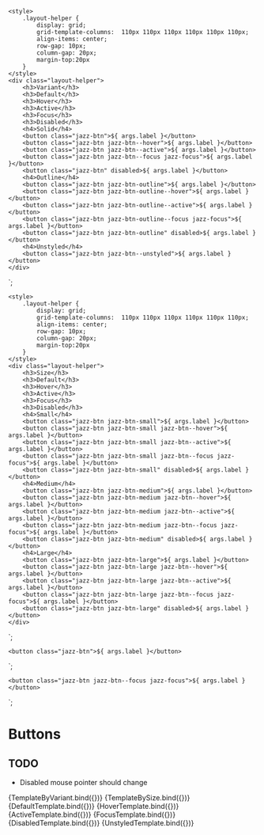 
<Meta title="Components/Buttons" component="Button" />

    <style>
        .layout-helper {
            display: grid;
            grid-template-columns:  110px 110px 110px 110px 110px 110px;
            align-items: center;
            row-gap: 10px;
            column-gap: 20px;
            margin-top:20px
        }
    </style>
    <div class="layout-helper">
        <h3>Variant</h3>
        <h3>Default</h3>
        <h3>Hover</h3>
        <h3>Active</h3>
        <h3>Focus</h3>
        <h3>Disabled</h3>
        <h4>Solid</h4>
        <button class="jazz-btn">${ args.label }</button>
        <button class="jazz-btn jazz-btn--hover">${ args.label }</button>
        <button class="jazz-btn jazz-btn--active">${ args.label }</button>
        <button class="jazz-btn jazz-btn--focus jazz-focus">${ args.label }</button>
        <button class="jazz-btn" disabled>${ args.label }</button>
        <h4>Outline</h4>
        <button class="jazz-btn jazz-btn-outline">${ args.label }</button>
        <button class="jazz-btn jazz-btn-outline--hover">${ args.label }</button>
        <button class="jazz-btn jazz-btn-outline--active">${ args.label }</button>
        <button class="jazz-btn jazz-btn-outline--focus jazz-focus">${ args.label }</button>
        <button class="jazz-btn jazz-btn-outline" disabled>${ args.label }</button>
        <h4>Unstyled</h4>
        <button class="jazz-btn jazz-btn--unstyled">${ args.label }</button>
    </div>
`;

    <style>
        .layout-helper {
            display: grid;
            grid-template-columns:  110px 110px 110px 110px 110px 110px;
            align-items: center;
            row-gap: 10px;
            column-gap: 20px;
            margin-top:20px
        }
    </style>
    <div class="layout-helper">
        <h3>Size</h3>
        <h3>Default</h3>
        <h3>Hover</h3>
        <h3>Active</h3>
        <h3>Focus</h3>
        <h3>Disabled</h3>
        <h4>Small</h4>
        <button class="jazz-btn jazz-btn-small">${ args.label }</button>
        <button class="jazz-btn jazz-btn-small jazz-btn--hover">${ args.label }</button>
        <button class="jazz-btn jazz-btn-small jazz-btn--active">${ args.label }</button>
        <button class="jazz-btn jazz-btn-small jazz-btn--focus jazz-focus">${ args.label }</button>
        <button class="jazz-btn jazz-btn-small" disabled>${ args.label }</button>
        <h4>Medium</h4>
        <button class="jazz-btn jazz-btn-medium">${ args.label }</button>
        <button class="jazz-btn jazz-btn-medium jazz-btn--hover">${ args.label }</button>
        <button class="jazz-btn jazz-btn-medium jazz-btn--active">${ args.label }</button>
        <button class="jazz-btn jazz-btn-medium jazz-btn--focus jazz-focus">${ args.label }</button>
        <button class="jazz-btn jazz-btn-medium" disabled>${ args.label }</button>
        <h4>Large</h4>
        <button class="jazz-btn jazz-btn-large">${ args.label }</button>
        <button class="jazz-btn jazz-btn-large jazz-btn--hover">${ args.label }</button>
        <button class="jazz-btn jazz-btn-large jazz-btn--active">${ args.label }</button>
        <button class="jazz-btn jazz-btn-large jazz-btn--focus jazz-focus">${ args.label }</button>
        <button class="jazz-btn jazz-btn-large" disabled>${ args.label }</button>
    </div>
`;

    <button class="jazz-btn">${ args.label }</button>
`;



    <button class="jazz-btn jazz-btn--focus jazz-focus">${ args.label }</button>
`;



# Buttons

## TODO

* Disabled mouse pointer should change

<Canvas>
    <Story name="Button States By Variant" args={{
        label: "Label",
    }}>
      {TemplateByVariant.bind({})}
    </Story>
</Canvas>

<Canvas>
    <Story name="Button States By Size" args={{
        label: "Label",
    }}>
      {TemplateBySize.bind({})}
    </Story>
</Canvas>

<Canvas>
    <Story name="Default" args={{
        label: "Label",
    }}>
      {DefaultTemplate.bind({})}
    </Story>
</Canvas>

<Canvas>
    <Story name="Hover" args={{
        label: "Label",
    }}>
      {HoverTemplate.bind({})}
    </Story>
</Canvas>

<Canvas>
    <Story name="Active" args={{
        label: "Label",
    }}>
      {ActiveTemplate.bind({})}
    </Story>
</Canvas>

<Canvas>
    <Story name="Focus" args={{
        label: "Label",
    }}>
      {FocusTemplate.bind({})}
    </Story>
</Canvas>

<Canvas>
    <Story name="Disabled" args={{
        label: "Label",
    }}>
      {DisabledTemplate.bind({})}
    </Story>
</Canvas>

<Canvas>
    <Story name="Unstyled" args={{
        label: "Label",
    }}>
      {UnstyledTemplate.bind({})}
    </Story>
</Canvas>
